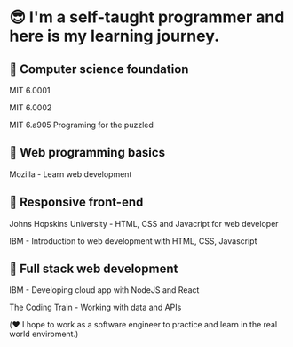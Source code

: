 
<Layout pageTitle="Study Notes | Trang">

# 😎 I'm a self-taught programmer and here is my learning journey.

## 🍕 Computer science foundation
MIT 6.0001

MIT 6.0002

MIT 6.a905 Programing for the puzzled

## 🍟 Web programming basics
Mozilla - Learn web development

## 🌭 Responsive front-end
Johns Hopskins University - HTML, CSS and Javacript for web developer

IBM - Introduction to web development with HTML, CSS, Javascript

## 🍔 Full stack web development
IBM - Developing cloud app with NodeJS and React

The Coding Train - Working with data and APIs

(❤️ I hope to work as a software engineer to practice and learn in the real world enviroment.)

</Layout>   